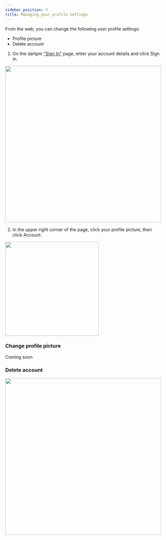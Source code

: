 ```yaml
---
sidebar_position: 3
title: Managing your profile settings
---
```



From the web, you can change the following user profile settings:

- Profile picture
- Delete account

1. On the dartpm ["Sign In"](https://dartpm.com/login) page, enter your account details and click Sign In.

<img src={loginSignupImg} width="500"/>

2. In the upper right corner of the page, click your profile picture, then click Account.

<img src={accountDropdownImg} width="300"/>

### Change profile picture

Coming soon

### Delete account

<img src={deleteAccountImg} width="500"/>
